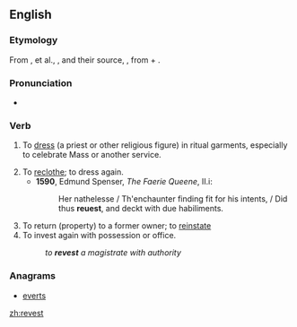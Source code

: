 ==English==

===Etymology===
From {{etyl|xno|en}} {{term|revestier|lang=fro}}, {{term|revestre}} et al., {{etyl|frm|en}} {{term|revestir|lang=frm}}, and their source, {{etyl|LL.|en}} {{term|revestire}}, from {{etyl|la|en}} {{term|re-|lang=la}} + {{term|vestire|vestīre|to clothe}}.

===Pronunciation===
* {{a|UK}} {{IPA|/ɹiːˈvɛst/}}

===Verb===
{{en-verb}}

# {{context|obsolete}} To [[dress]] (a priest or other religious figure) in ritual garments, especially to celebrate Mass or another service.
# To [[reclothe]]; to dress again.
#* '''1590''', Edmund Spenser, ''The Faerie Queene'', II.i:
#*: Her nathelesse / Th'enchaunter finding fit for his intents, / Did thus '''reuest''', and deckt with due habiliments.
# To return (property) to a former owner; to [[reinstate]]
# To invest again with possession or office.
#: ''to '''revest''' a magistrate with authority''

===Anagrams===
* [[everts#English|everts]]

[[zh:revest]]
